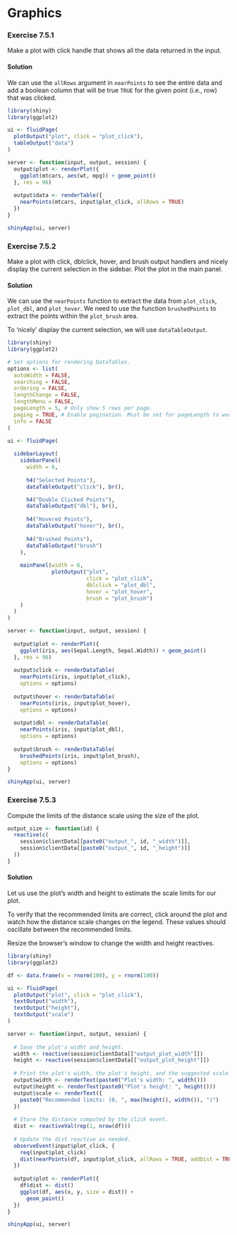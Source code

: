 # Graphics

### Exercise 7.5.1 {-}

Make a plot with click handle that shows all the data returned in the input.

:::solution
#### Solution {-}

We can use the `allRows` argument in `nearPoints` to see the entire data and
add a boolean column that will be true `TRUE` for the given point (i.e., row)
that was clicked.

```r
library(shiny)
library(ggplot2)

ui <- fluidPage(
  plotOutput("plot", click = "plot_click"),
  tableOutput("data")
)

server <- function(input, output, session) {
  output$plot <- renderPlot({
    ggplot(mtcars, aes(wt, mpg)) + geom_point()
  }, res = 96)
  
  output$data <- renderTable({
    nearPoints(mtcars, input$plot_click, allRows = TRUE)
  })
}

shinyApp(ui, server)
```
:::

<!---------------------------------------------------------------------------->
<!---------------------------------------------------------------------------->
<!---------------------------------------------------------------------------->

### Exercise 7.5.2 {-}

Make a plot with click, dblclick, hover, and brush output handlers and nicely
display the current selection in the sidebar. Plot the plot in the main panel.

:::solution
#### Solution {-}

We can use the `nearPoints` function to extract the data from `plot_click`,
`plot_dbl`, and `plot_hover`. We need to use the function `brushedPoints` to
extract the points within the `plot_brush` area.

To 'nicely' display the current selection, we will use `dataTableOutput`.

```r
library(shiny)
library(ggplot2)

# Set options for rendering DataTables.
options <- list(
  autoWidth = FALSE,
  searching = FALSE,
  ordering = FALSE,
  lengthChange = FALSE,
  lengthMenu = FALSE,
  pageLength = 5, # Only show 5 rows per page.
  paging = TRUE, # Enable pagination. Must be set for pageLength to work.
  info = FALSE
)

ui <- fluidPage(
  
  sidebarLayout(
    sidebarPanel(
      width = 6,
      
      h4("Selected Points"),
      dataTableOutput("click"), br(),

      h4("Double Clicked Points"),
      dataTableOutput("dbl"), br(),
      
      h4("Hovered Points"),
      dataTableOutput("hover"), br(),
      
      h4("Brushed Points"),
      dataTableOutput("brush")
    ),
    
    mainPanel(width = 6,
              plotOutput("plot",
                         click = "plot_click",
                         dblclick = "plot_dbl",
                         hover = "plot_hover",
                         brush = "plot_brush")
    )
  )
)

server <- function(input, output, session) {
  
  output$plot <- renderPlot({
    ggplot(iris, aes(Sepal.Length, Sepal.Width)) + geom_point()
  }, res = 96)
  
  output$click <- renderDataTable(
    nearPoints(iris, input$plot_click),
    options = options)
  
  output$hover <- renderDataTable(
    nearPoints(iris, input$plot_hover),
    options = options)
  
  output$dbl <- renderDataTable(
    nearPoints(iris, input$plot_dbl),
    options = options)
  
  output$brush <- renderDataTable(
    brushedPoints(iris, input$plot_brush),
    options = options)
}

shinyApp(ui, server)
```
:::

<!---------------------------------------------------------------------------->
<!---------------------------------------------------------------------------->
<!---------------------------------------------------------------------------->

### Exercise 7.5.3 {-}

Compute the limits of the distance scale using the size of the plot.

```r
output_size <- function(id) {
  reactive(c(
    session$clientData[[paste0("output_", id, "_width")]],
    session$clientData[[paste0("output_", id, "_height")]]
  ))
}
```

:::solution
#### Solution {-}

Let us use the plot's width and height to estimate the scale limits for our
plot.

To verify that the recommended limits are correct, click around the plot
and watch how the distance scale changes on the legend. These values should
oscillate between the recommended limits.

Resize the browser's window to change the width and height reactives.

```r
library(shiny)
library(ggplot2)

df <- data.frame(x = rnorm(100), y = rnorm(100))

ui <- fluidPage(
  plotOutput("plot", click = "plot_click"),
  textOutput("width"),
  textOutput("height"),
  textOutput("scale")
)

server <- function(input, output, session) {
  
  # Save the plot's widht and height.
  width <- reactive(session$clientData[["output_plot_width"]])
  height <- reactive(session$clientData[["output_plot_height"]])
  
  # Print the plot's width, the plot's height, and the suggested scale limits.
  output$width <- renderText(paste0("Plot's width: ", width()))
  output$height <- renderText(paste0("Plot's height: ", height()))
  output$scale <- renderText({
    paste0("Recommended limits: (0, ", max(height(), width()), ")")
  })
  
  # Store the distance computed by the click event.
  dist <- reactiveVal(rep(1, nrow(df)))
  
  # Update the dist reactive as needed.
  observeEvent(input$plot_click, {
    req(input$plot_click)
    dist(nearPoints(df, input$plot_click, allRows = TRUE, addDist = TRUE)$dist_)
  })
  
  output$plot <- renderPlot({
    df$dist <- dist()
    ggplot(df, aes(x, y, size = dist)) +
      geom_point()
  })
}

shinyApp(ui, server)

```
:::
